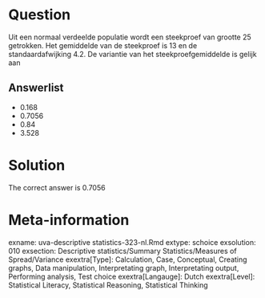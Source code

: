 Question
========

Uit een normaal verdeelde populatie wordt een steekproef van grootte 25 getrokken. Het gemiddelde van de steekproef is 13 en de standaardafwijking 4.2. De variantie van het steekproefgemiddelde is gelijk aan

Answerlist
----------
* 0.168
* 0.7056
* 0.84
* 3.528

Solution
========

The correct answer is  0.7056

Meta-information
================
exname: uva-descriptive statistics-323-nl.Rmd
extype: schoice
exsolution: 010
exsection: Descriptive statistics/Summary Statistics/Measures of Spread/Variance
exextra[Type]: Calculation, Case, Conceptual, Creating graphs, Data manipulation, Interpretating graph, Interpretating output, Performing analysis, Test choice
exextra[Langauge]: Dutch
exextra[Level]: Statistical Literacy, Statistical Reasoning, Statistical Thinking
